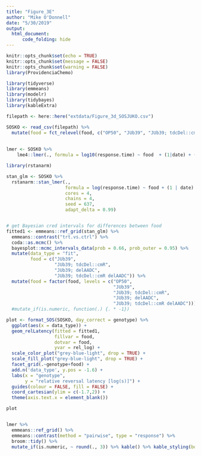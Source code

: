 ```yaml
---
title: "Figure_3E"
author: "Mike O'Donnell"
date: "5/30/2019"
output: 
  html_document:
      code_folding: hide
---
```


```r
knitr::opts_chunk$set(echo = TRUE)
knitr::opts_chunk$set(message = FALSE)
knitr::opts_chunk$set(warning = FALSE)
library(ProvidenciaChemo)
```

```r
library(tidyverse)
library(emmeans)
library(modelr)
library(tidybayes)
library(kableExtra)

filepath <- here::here("extdata/Figure_3d_SOSJUKO.csv")

SOSKO <- read_csv(filepath) %>%
  mutate(food = fct_relevel(food, c("OP50", "JUb39", "JUb39; tdcDel::cmR", "JUb39; delAADC")))
         
         
lmer <- SOSKO %>%
    lme4::lmer(., formula = log10(response.time) ~ food  + (1|date) + (1|plateID))

library(rstanarm)

stan_glm <- SOSKO %>%
  rstanarm::stan_lmer(., 
                      formula = log(response.time) ~ food + (1 | date) + (1|plateID),
                      cores = 4, 
                      chains = 4,
                      seed = 637,
                      adapt_delta = 0.99)


# get Bayesian cred intervals for differences between food
fitted1 <- emmeans::ref_grid(stan_glm) %>%
  emmeans::contrast("trt.vs.ctrl") %>%
  coda::as.mcmc() %>% 
  bayesplot::mcmc_intervals_data(prob = 0.66, prob_outer = 0.95) %>%
  mutate(data_type = "fit",
         food = c("JUb39", 
                  "JUb39; tdcDel::cmR",
                  "JUb39; delAADC",
                  "JUb39; tdcDel::cmR delAADC")) %>%
  mutate(food = factor(food, levels = c("OP50", 
                                        "JUb39",
                                        "JUb39; tdcDel::cmR",
                                        "JUb39; delAADC",
                                        "JUb39; tdcDel::cmR delAADC"))) #%>% 
  #mutate_if(is.numeric, function(.) {. * -1})

plot <- format_SOS(SOSKO, day_correct = genotype) %>%
  ggplot(aes(x = data_type)) +
  geom_relLatency(fitted = fitted1,
                  fillvar = food,
                  dotvar = food,
                  yvar = rel_log) +
  scale_color_plot("grey-blue-light", drop = TRUE) +
  scale_fill_plot("grey-blue-light", drop = TRUE) +
  facet_grid(.~genotype+food) +
  add.n('data_type', y.pos = -1.6) +
  labs(x = "genotype",
       y = "relative reversal latency [log(s)]") +
  guides(colour = FALSE, fill = FALSE) +
  coord_cartesian(ylim = c(-1.7,2)) +
  theme(axis.text.x = element_blank())

plot


lmer %>%
  emmeans::ref_grid() %>%
  emmeans::contrast(method = "pairwise", type = "response") %>%
  broom::tidy() %>% 
  mutate_if(is.numeric, ~ round(., 3)) %>% kable() %>% kable_styling(bootstrap_options = c("striped", "hover"))


```

